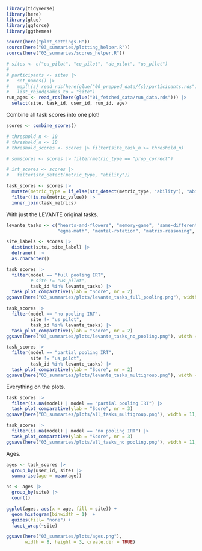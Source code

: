 ```r
library(tidyverse)
library(here)
library(glue)
library(ggforce)
library(ggthemes)

source(here("plot_settings.R"))
source(here("03_summaries/plotting_helper.R"))
source(here("03_summaries/scores_helper.R"))
```

```r
# sites <- c("ca_pilot", "co_pilot", "de_pilot", "us_pilot")
# 
# participants <- sites |>
#   set_names() |>
#   map(\(s) read_rds(here(glue("00_prepped_data/{s}/participants.rds")))) |>
#   list_rbind(names_to = "site")
run_ages <- read_rds(here(glue("01_fetched_data/run_data.rds"))) |>
  select(site, task_id, user_id, run_id, age)
```

Combine all task scores into one plot!

```r
scores <- combine_scores()
```

```r
# threshold_n <- 10
# threshold_n <- 10
# threshold_scores <- scores |> filter(site_task_n >= threshold_n)

# sumscores <- scores |> filter(metric_type == "prop_correct")

# irt_scores <- scores |>
#   filter(str_detect(metric_type, "ability"))

task_scores <- scores |>
  mutate(metric_type = if_else(str_detect(metric_type, "ability"), "ability", metric_type)) |>
  filter(!is.na(metric_value)) |>
  inner_join(task_metrics)
```


With just the LEVANTE original tasks. 

```r
levante_tasks <- c("hearts-and-flowers", "memory-game", "same-different-selection", 
                   "egma-math", "mental-rotation", "matrix-reasoning", "trog", "vocab", "theory-of-mind")

site_labels <- scores |>
  distinct(site, site_label) |>
  deframe() |>
  as.character()

task_scores |>
  filter(model == "full pooling IRT",
         # site != "us_pilot", 
         task_id %in% levante_tasks) |>
  task_plot_comparative(ylab = "Score", nr = 2)
ggsave(here("03_summaries/plots/levante_tasks_full_pooling.png"), width = 11, height = 6)
```

```r
task_scores |>
  filter(model == "no pooling IRT",
         site != "us_pilot",
         task_id %in% levante_tasks) |>
  task_plot_comparative(ylab = "Score", nr = 2)
ggsave(here("03_summaries/plots/levante_tasks_no_pooling.png"), width = 11, height = 6)
```


```r
task_scores |>
  filter(model == "partial pooling IRT",
         site != "us_pilot",
         task_id %in% levante_tasks) |>
  task_plot_comparative(ylab = "Score", nr = 2)
ggsave(here("03_summaries/plots/levante_tasks_multigroup.png"), width = 11, height = 6)
```

Everything on the plots.

```r
task_scores |>
  filter(is.na(model) | model == "partial pooling IRT") |>
  task_plot_comparative(ylab = "Score", nr = 3)
ggsave(here("03_summaries/plots/all_tasks_multigroup.png"), width = 11, height = 8)
```

```r
task_scores |>
  filter(is.na(model) | model == "no pooling IRT") |>
  task_plot_comparative(ylab = "Score", nr = 3)
ggsave(here("03_summaries/plots/all_tasks_no pooling.png"), width = 11, height = 8)
```

Ages. 

```r
ages <- task_scores |>
  group_by(user_id, site) |>
  summarise(age = mean(age))

ns <- ages |>
  group_by(site) |>
  count()

ggplot(ages, aes(x = age, fill = site)) + 
  geom_histogram(binwidth = 1)  + 
  guides(fill= "none") + 
  facet_wrap(~site)

ggsave(here("03_summaries/plots/ages.png"), 
       width = 8, height = 3, create.dir = TRUE)
```


